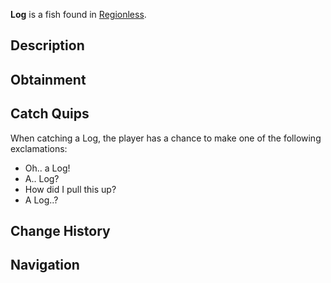 {{FishInfobox
|image          = Log.png
|rarity         = Trash
|sea            = First Sea
|location       = [[Regionless]]
|sublocation    = 
|sources        = Fishing Rod
|radar_location = 
|xp             = 45
|weather        = 
|time           = 
|season         = 
|bait           = Magnet
|base_weight    = 7.5
|base_value     = 124
|weight_range   = 3
|base_chance    = 10
|base_resil     = 80
}}
'''Log''' is a {{Rarity|Trash}} fish found in [[Regionless]].

== Description ==
{{Description|A large log of wood than must have drifted on to shore. Could be great for house projects!|Bestiary Entry}}

== Obtainment ==
{{Description|Find it washed on beaches and in the ocean.|Bestiary Hint}}
{{Fish Availability|
Ancient Isle/Freshwater Pond
Ancient Isle/Waterfall
Desolate Deep/Desolate Pocket
Mushgrove Swamp
Roslit Bay/Clam Abundance
Roslit Bay/Coral Reef
Roslit Bay/Surrounding Ocean
Terrapin Island/Olm Cave
Terrapin Island/Surrounding Ocean
|top_rods      = 
Fast Rod\102694.51\422385.02;
Fischer's Rod\101569.13\373484.74;
Training Rod\76376.25\448950.19;
Flimsy Rod\75365.45\469966.09;
Buddy Bond Rod\64622.81\410451.4;
Astralhook Rod\46320.3\87233.97;
Ethereal Prism Rod\44169.77\73462.01;
No-Life Rod\43873.49\43873.49;
Seraphic Rod\43638.87\43638.87;
Challenger's Rod\43371.98\43371.98;
Rod Of The Forgotten Fang\39848.43\39848.43;
Blazebringer Rod\39674.74\39674.74;
Free Spirit Rod\38315.69\38315.69;
Verdant Shear Rod\37341.58\37341.58;
Zeus Rod\37245.83\37245.83;
Rod Of The Depths\36243.18\36243.18;
Depthseeker Rod\34068.75\34068.75;
Rod Of The Exalted One\34033.94\34033.94;
Trident Rod\30707.14\30707.14;
Avalanche Rod\30580.18\30580.18;
Volcanic Rod\28264.06\28264.06;
Steady Rod\7900.63\7900.63
|recommended   = Training Rod
}}

== Catch Quips ==
When catching a Log, the player has a chance to make one of the following exclamations:
* Oh.. a Log!
* A.. Log?
* How did I pull this up?
* A Log..?

== Change History ==
{{Change History|{{subst:Current Version}}}}

== Navigation ==
{{Fish Navbox|Regionless}}